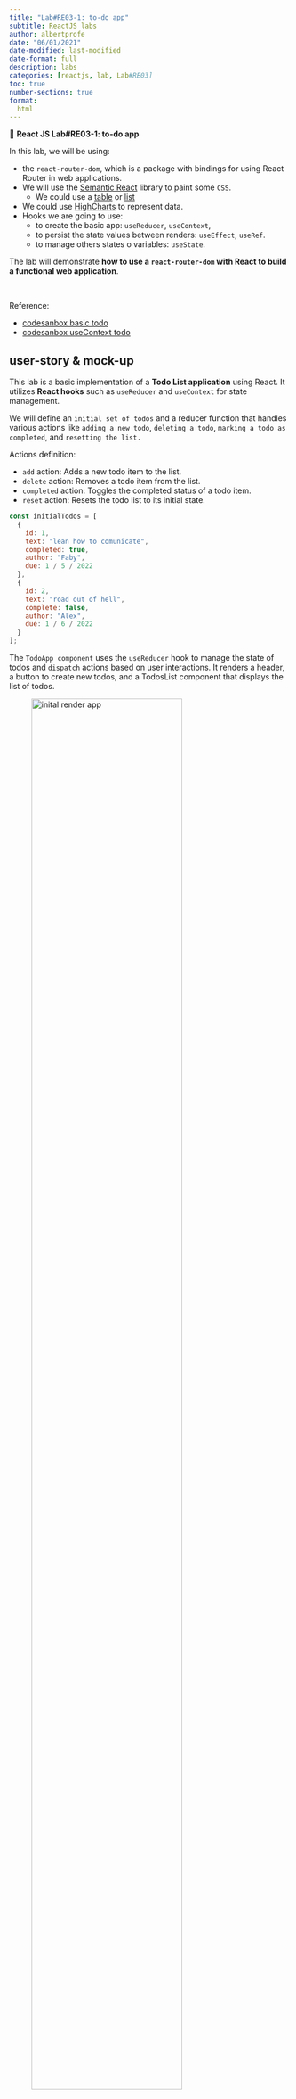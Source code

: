 ```yaml
---
title: "Lab#RE03-1: to-do app"
subtitle: ReactJS labs
author: albertprofe
date: "06/01/2021"
date-modified: last-modified
date-format: full
description: labs
categories: [reactjs, lab, Lab#RE03]
toc: true
number-sections: true
format:
  html
---
```


::: {.labs}
📘 **React JS Lab#RE03-1: to-do app**

In this lab, we will be using:

- the ``react-router-dom``, which is a package with bindings for using React Router in web applications.
- We will use the [Semantic React](https://react.semantic-ui.com/){.external} library to paint some `CSS`.
  - We could use a [table](https://react.semantic-ui.com/collections/table/){.external} or [list](https://react.semantic-ui.com/elements/list/){.exteranal}
- We could use [HighCharts](https://www.highcharts.com/){.external} to represent data.
- Hooks we are going to use:
  - to create the basic app: `useReducer`, `useContext`, 
  - to persist the state values between renders: `useEffect`, `useRef`.
  - to manage others states o variables: `useState`.

The lab will demonstrate **how to use a ``react-router-dom`` with React to build a functional web application**.
:::

</br>

Reference:

- [codesanbox basic todo](https://codesandbox.io/s/todo-app-1-oh3324){.external}
- [codesanbox useContext todo](https://codesandbox.io/s/todo-app-2-6cfpry){.external}


## user-story & mock-up

This lab is a basic implementation of a **Todo List application** using React. It utilizes **React hooks** such as `useReducer` and `useContext` for state management.

We will define an `initial set of todos` and a reducer function that handles various actions like `adding a new todo`, `deleting a todo`, `marking a todo as completed`, and `resetting the list.`

Actions definition:

- `add` action: Adds a new todo item to the list.
- ``delete`` action: Removes a todo item from the list.
- ``completed`` action: Toggles the completed status of a todo item.
- ``reset`` action: Resets the todo list to its initial state.

```js
const initialTodos = [
  {
    id: 1,
    text: "lean how to comunicate",
    completed: true,
    author: "Faby",
    due: 1 / 5 / 2022
  },
  {
    id: 2,
    text: "road out of hell",
    complete: false,
    author: "Alex",
    due: 1 / 6 / 2022
  }
];
```

The `TodoApp component` uses the `useReducer` hook to manage the state of todos and `dispatch` actions based on user interactions. It renders a header, a button to create new todos, and a TodosList component that displays the list of todos.

![inital render app](/images/reactjs/lab-re-3-1.png){width="80%"}

![calendar picker to set date](/images/reactjs/lab-re-3-2.png){width="80%"}

![creating new todos](/images/reactjs/lab-re-3-3.png){width="80%"}

## step-by-step code

### Project creation

::: {.column-margin}
![step-by-step cheatsheet](/images/reactjs/todo-app-reducer-context.png){width="30%"}
:::

First at all we create the React project with `Route` and `Semantic` css Library.

Then, the reducer component: `<ToDoApp />`.

It uses React's `useReducer` hook to manage the state of the todo items. The initial todos are predefined, and the app supports actions like adding a new todo, deleting a todo, and marking a todo as completed. The state of the todos is stored in an array.

We crete a placeholder `useReducer`:

```js
import { Button, Input, Checkbox } from "semantic-ui-react";
import { useReducer } from "react";

const initialTodos = [
  {
    id: 1,
    text: "lean how to comunicate",
    completed: true,
    author: "Faby",
    due: 1 / 5 / 2022
  },
  {
    id: 2,
    text: "road out of hell",
    complete: false,
    author: "Alex",
    due: 1 / 6 / 2022
  }
];

function reducer(state, action) {
  switch (action.type) {
    case "bla": {
      return;
    }
    case "blabla": {
      return;
    }
    default: {
      return state;
    }
  }};


export default function ToDoApp(){
    const [state, dispacher] = useReducer (reducer, initialTodos);

    return (
      <>
        <br />
        <span>ToDo</span>
        <Button>Delete</Button>
        <Input placeholder="Write something" />
        <Checkbox toggle />
        <br />
      </>
    );
};
```

### create new todo

Step-by-step new todo creation:

1. The `<Button>` component is rendered with an **onClick event handler**,
2. when the button is clicked, it **dispatches** an action of type `"add"` using the `dispatch` function
3. and calls the `reducer`.
4. The `reducer` executes a case `add` creating a new state.
5. As a new state is created,
6. a new render is painted.

::: {.column-margin}
![Highchart Pie example](/images/reactjs/lab-re-2-19.png){}
::::

```js
import { Button, Input, Checkbox } from "semantic-ui-react";
import { useReducer } from "react";

const initialTodos = [
  // todos objects
];

function reducer(state, action) {
  switch (action.type) {
     case "add": {
      return [
        ...state,
        {
          id: Date.now(),
          text: "",
          author: "",
          due: "",
          completed: false
        }
      ];
    }
    case "blabla": {
      return;
    }
    default: {
      return state;
    }
  }};


export default function ToDoApp(){
    const [state, dispatch] = useReducer(reducer, initialTodos);

    return (
      <>
      <div style={{margin: "40px"}}>        
        <br />
        <Button onClick={
          () => dispatch({ type: "add" })}>Create Todo</Button>
        <br />
        <span>todo id</span> {" "}
        <Button>Delete</Button>
        <Input placeholder="Write something" />
        <Checkbox toggle />
        <br />
        </div>

      </>
    );
};
```

The `<Button>` component is rendered with an **onClick event handler**. When the button is clicked, it **dispatches** an action of type `"add"` using the `dispatch` function and calls the `reducer`.

```js
  <Button onClick={() => dispatch({ type: "add" })}>Create Todo</Button>
```

In the reducer, the `spread` operator `(...state)` is used to create a new array that includes all the existing elements without mutating the original state.

```js
import { Button, Input, Checkbox } from "semantic-ui-react";
import { useReducer } from "react";

const initialTodos = [
  // todos objects
];

function reducer(state, action) {
  switch (action.type) {
     case "add": {
      return [
        ...state,
        {
          id: Date.now(),
          text: "",
          author: "",
          due: "",
          completed: false
        }
      ];
    }
    case "blabla": {
      return;
    }
    default: {
      return state;
    }
  }};


export default function ToDoApp(){
   // render
};
```

The `spread` operator `(...state)` is used <mark>to create a new array that includes all the elements from the existing state array. This is done to avoid mutating the original state.</mark>

A *new object is created* with the following properties:

- `id`: A unique identifier generated using `Date.now()`. This will ensure that each new item has a unique identifier.
- `text`: An empty string.
- `author`: An empty string.
- `due`: An empty string.
- `completed`: A boolean value set to false, indicating that the item is not completed.
  
The new object is then <mark>added to the end of the new array created at initial load using the spread operator (...state).</mark>

This ensures that the new item is appended to the existing items in the state array.

Finally, the updated array is returned from the reducer function, representing the new state with the newly added item.


### read and render todo

We are going to **map over** our `state` and generating a list of `htmml` elements based on its contents.

::: {.column-margin}
[Mozilla map docs](https://developer.mozilla.org/en-US/docs/Web/JavaScript/Reference/Global_Objects/Array/map){.external}
:::

Within the mapping function, each item in the <mark>state array is rendered as a set of elements enclosed within an empty fragment `(<>...</>)`.<mark>

::: {.column-margin}
`(<>...</>)`: this is a common technique in `React` to group multiple elements without adding unnecessary wrapper elements to the `DOM`.
:::


For each `item` in the `state` array, the code generates the following elements:

- `<input type="checkbox">:` This is a `checkbox` input element.
  - The checked attribute is bound to the item.completed property, which presumably determines whether the `checkbox` should be checked or not.
- `<input type="text">`: Two text input elements are rendered, each with the `defaultValue` attribute bound:
  -  to `item.text` and 
  -  `item.author` respectively.
  -  These inputs display the default values of the corresponding text and author properties of the `item` object.
- `<input type="date">`: This is a date input element with the `defaultValue` attribute bound to `item.due`.
  - It displays the default due date value of the item object.
- `<button>`: A button element is rendered with the label "Delete".



### delete todo

We define the operation `delete`:

  - event `onClick` on button
  - case `delete` on reducer
  - reducer creates new state which triggers new render with new state

The `button` element, when clicked, **triggers** an action to delete an item. It uses an `onClick` `event` `handler` that `dispatches` <mark> a "delete" action with the item's ID as the payload,<mark> allowing the application to handle the deletion logic based on the dispatched action.


```js
  <Button
    onClick={() => dispatch({ type: "delete", payload: item.id })}>
    Delete
  </Button>
```
The reducer case statement for handling the "delete" action filters the state array based on the item's ID, removing the item with the matching ID from the state.

```js
function appReducer(state, action) {
  switch (action.type) {
    //.. other cases

    case "delete": {
      return state.filter((item) => item.id !== action.payload);
    }
    
    //.. other cases  
  }
}
```


### update todo


### `useContext` todo



## Versions

 Code Version | Commit | Folder-Tree | Screeshoots |
| -- | -- | -- | -- |
| todoApp 0.0 | create project with route: [todoApp 0.0](https://github.com/AlbertProfe/CifoJava2023-2/tree/c269b2ad6704635e4e966676598fd23428d05bb7/todoapp){.external} | [initial tree-folder](/images/reactjs/lab-re-3-5.png){width="60%"} | [render home](/images/reactjs/lab-re-3-4.png){width="80%"} |
| todoApp 0.1 | create new todo: [todoApp 0.1](https://github.com/AlbertProfe/CifoJava2023-2/tree/96c8f427a889ccd8f32517c38ee1b8b6a2bd54ba/todoapp){.external} | - | [initial render](/images/reactjs/lab-re-3-7.png) - [todo created render](/images/reactjs/lab-re-3-8.png){width="80%"} |



<!--- navLinks -->
<br><br>
<div class=row>
<br>
<div class='column left previous'>
<br>
[{{< fa solid arrow-left >}} React JS: Lab#RE02-1](/reactjs/rjslab2.qmd)
<br>
</div>
<br>
<div class='column center'>
<br>
[{{< fa solid arrow-up >}} top](#top)
<br>
</div>
<br>
<div class='column right next'>
<br>
[React JS: Lab#RE03-2  {{< fa solid arrow-right >}}](/reactjs/rjslab3-2.qmd)
<br>
</div>
<br>
</div>
